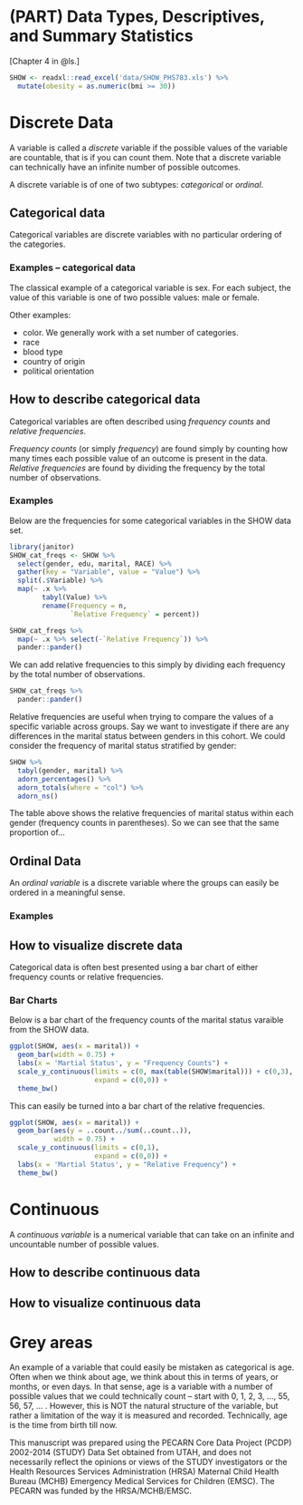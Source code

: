 # (PART) Data Types, Descriptives, and Summary Statistics {-}

\label{PARTI}

[Chapter 4 in @ls.] 

```r
SHOW <- readxl::read_excel('data/SHOW_PHS783.xls') %>% 
  mutate(obesity = as.numeric(bmi >= 30))
```


# Discrete Data {#discrete}

A variable is called a *discrete* variable if the possible values of the variable are countable, that is if you can count them. Note that a discrete variable can technically have an infinite number of possible outcomes. 

A discrete variable is of one of two subtypes: *categorical* or *ordinal*.

## Categorical data

Categorical variables are discrete variables with no particular ordering of the categories.

### Examples -- categorical data

The classical example of a categorical variable is sex. For each subject, the value of this variable is one of two possible values: male or female. 

Other examples:

* color. We generally work with a set number of categories. 
* race
* blood type
* country of origin
* political orientation




## How to describe categorical data

Categorical variables are often described using *frequency counts* and *relative frequencies*. 

*Frequency counts* (or simply *frequency*) are found simply by counting how many times each possible value of an outcome is present in the data. *Relative frequencies* are found by dividing the frequency by the total number of observations. 

### Examples

Below are the frequencies for some categorical variables in the SHOW data set. 

```r
library(janitor)
SHOW_cat_freqs <- SHOW %>% 
  select(gender, edu, marital, RACE) %>% 
  gather(key = "Variable", value = "Value") %>% 
  split(.$Variable) %>% 
  map(~ .x %>% 
        tabyl(Value) %>% 
        rename(Frequency = n,
               `Relative Frequency` = percent))

SHOW_cat_freqs %>% 
  map(~ .x %>% select(-`Relative Frequency`)) %>% 
  pander::pander()
```

We can add relative frequencies to this simply by dividing each frequency by the total number of observations. 

```r
SHOW_cat_freqs %>% 
  pander::pander()
```


Relative frequencies are useful when trying to compare the values of a specific variable across groups. Say we want to investigate if there are any differences in the marital status between genders in this cohort. We could consider the frequency of marital status stratified by gender:

```r
SHOW %>% 
  tabyl(gender, marital) %>% 
  adorn_percentages() %>% 
  adorn_totals(where = "col") %>% 
  adorn_ns()
```

The table above shows the relative frequencies of marital status within each gender (frequency counts in parentheses). So we can see that the same proportion of...


## Ordinal Data

An *ordinal variable* is a discrete variable where the groups can easily be ordered in a meaningful sense. 

### Examples 



## How to visualize discrete data

Categorical data is often best presented using a bar chart of either frequency counts or relative frequencies. 

### Bar Charts

Below is a bar chart of the frequency counts of the marital status varaible from the SHOW data. 

```r
ggplot(SHOW, aes(x = marital)) + 
  geom_bar(width = 0.75) + 
  labs(x = 'Martial Status', y = "Frequency Counts") +
  scale_y_continuous(limits = c(0, max(table(SHOW$marital))) + c(0,3), 
                     expand = c(0,0)) + 
  theme_bw()
```

This can easily be turned into a bar chart of the relative frequencies. 

```r
ggplot(SHOW, aes(x = marital)) + 
  geom_bar(aes(y = ..count../sum(..count..)), 
           width = 0.75) + 
  scale_y_continuous(limits = c(0,1), 
                     expand = c(0,0)) +
  labs(x = 'Martial Status', y = "Relative Frequency") + 
  theme_bw()
```


# Continuous

A *continuous variable* is a numerical variable that can take on an infinite and uncountable number of possible values. 

## How to describe continuous data

## How to visualize continuous data

# Grey areas

An example of a variable that could easily be mistaken as categorical is age. Often when we think about age, we think about this in terms of years, or months, or even days. In that sense, age is a variable with a number of possible values that we could technically count -- start with 0, 1, 2, 3, ..., 55, 56, 57, ... . However, this is NOT the natural structure of the variable, but rather a limitation of the way it is measured and recorded. Technically, age is the time from birth till now. 



This manuscript was prepared using the PECARN Core Data Project (PCDP) 2002-2014 (STUDY) Data Set obtained from UTAH, and does not necessarily reflect the opinions or views of the STUDY investigators or the Health Resources Services Administration (HRSA) Maternal Child Health Bureau (MCHB) Emergency Medical Services for Children (EMSC). The PECARN was funded by the HRSA/MCHB/EMSC.

